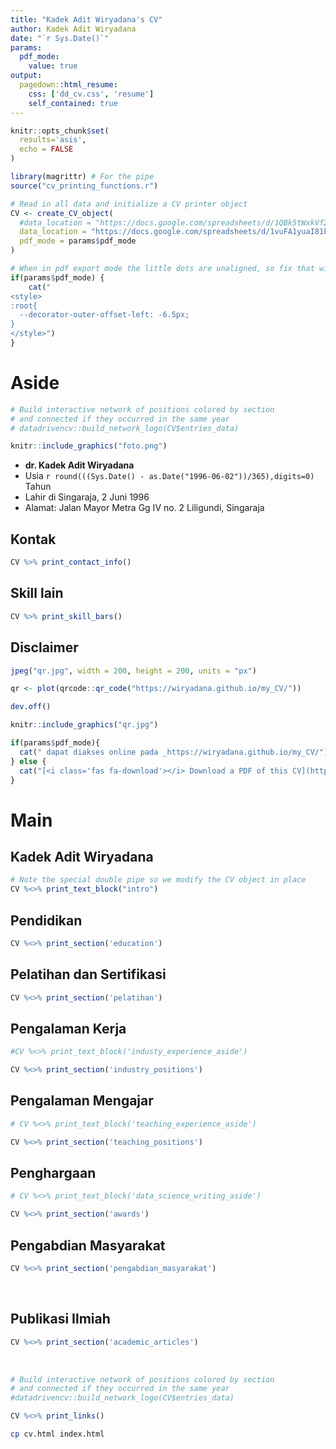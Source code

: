 ```yaml
---
title: "Kadek Adit Wiryadana's CV"
author: Kadek Adit Wiryadana
date: "`r Sys.Date()`"
params:
  pdf_mode:
    value: true
output:
  pagedown::html_resume:
    css: ['dd_cv.css', 'resume']
    self_contained: true
---
```


```r
knitr::opts_chunk$set(
  results='asis', 
  echo = FALSE
)

library(magrittr) # For the pipe
source("cv_printing_functions.r")

# Read in all data and initialize a CV printer object
CV <- create_CV_object(
  #data_location = "https://docs.google.com/spreadsheets/d/1QBk5tWxkVf2n-vr2u2ysb9GxS4ljc1bMuEHxtkk0bqA/edit#gid=917338460",
  data_location = "https://docs.google.com/spreadsheets/d/1vuFA1yuaI81kQIKZxVP3BXSkSCEy3dZxMq4_PzO7lsM/edit#gid=917338460",
  pdf_mode = params$pdf_mode
)

```


```r
# When in pdf export mode the little dots are unaligned, so fix that with some conditional CSS.
if(params$pdf_mode) {
    cat("
<style>
:root{
  --decorator-outer-offset-left: -6.5px;
}
</style>")
}
```


Aside
================================================================================

```r
# Build interactive network of positions colored by section
# and connected if they occurred in the same year
# datadrivencv::build_network_logo(CV$entries_data)
```

```r
knitr::include_graphics("foto.png")
```

* **dr. Kadek Adit Wiryadana**
* Usia `r round(((Sys.Date() - as.Date("1996-06-02"))/365),digits=0)` Tahun
* Lahir di Singaraja, 2 Juni 1996
* Alamat: Jalan Mayor Metra Gg IV no. 2 Liligundi, Singaraja

Kontak {#contact}
--------------------------------------------------------------------------------

```r
CV %>% print_contact_info()
```

Skill lain {#skills}
--------------------------------------------------------------------------------

```r
CV %>% print_skill_bars()
```



Disclaimer {#disclaimer}
--------------------------------------------------------------------------------

```r
jpeg("qr.jpg", width = 200, height = 200, units = "px")

qr <- plot(qrcode::qr_code("https://wiryadana.github.io/my_CV/"))

dev.off()
```

```r
knitr::include_graphics("qr.jpg")
```

```r
if(params$pdf_mode){
  cat(" dapat diakses online pada _https://wiryadana.github.io/my_CV/")
} else {
  cat("[<i class='fas fa-download'></i> Download a PDF of this CV](https://github.com/wiryadana/my_CV/blob/main/wiryadana_cv.pdf)")
}
```

Main
================================================================================

Kadek Adit Wiryadana {#title}
--------------------------------------------------------------------------------

```r
# Note the special double pipe so we modify the CV object in place
CV %<>% print_text_block("intro") 
```



Pendidikan {data-icon=graduation-cap data-concise=true}
--------------------------------------------------------------------------------

```r
CV %<>% print_section('education')
```



Pelatihan dan Sertifikasi {data-icon=laptop}
--------------------------------------------------------------------------------

```r
CV %<>% print_section('pelatihan')
```



Pengalaman Kerja {data-icon=suitcase}
--------------------------------------------------------------------------------

::: aside
```r
#CV %<>% print_text_block('industy_experience_aside')
```
:::

```r
CV %<>% print_section('industry_positions')
```

<!-- These breaks just force a new page so section doesnt get cut off -->
\newpage

Pengalaman Mengajar {data-icon=chalkboard-teacher}
--------------------------------------------------------------------------------

::: aside
```r
# CV %<>% print_text_block('teaching_experience_aside')
```
:::

```r
CV %<>% print_section('teaching_positions')
```


Penghargaan {data-icon=chart-line}
--------------------------------------------------------------------------------

::: aside
```r
# CV %<>% print_text_block('data_science_writing_aside')
```
:::

```r
CV %<>% print_section('awards')
```



Pengabdian Masyarakat  {data-icon=newspaper}
--------------------------------------------------------------------------------

```r
CV %<>% print_section('pengabdian_masyarakat')
```


<br>


Publikasi Ilmiah {data-icon=book}
--------------------------------------------------------------------------------

```r
CV %<>% print_section('academic_articles')
```

<br>

::: aside
```r
# Build interactive network of positions colored by section
# and connected if they occurred in the same year
#datadrivencv::build_network_logo(CV$entries_data)
```
:::

```r
CV %<>% print_links()
```

```bash
cp cv.html index.html
```


